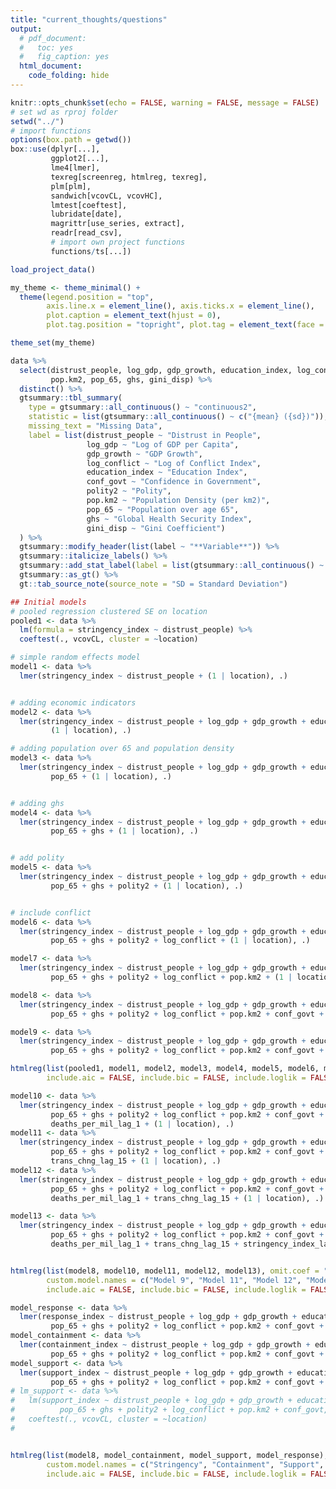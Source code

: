 ```yaml
---
title: "current_thoughts/questions"
output: 
  # pdf_document:
  #   toc: yes
  #   fig_caption: yes
  html_document:
    code_folding: hide
---
```


```r
knitr::opts_chunk$set(echo = FALSE, warning = FALSE, message = FALSE)
# set wd as rproj folder
setwd("../")
# import functions
options(box.path = getwd())
box::use(dplyr[...],
         ggplot2[...],
         lme4[lmer],
         texreg[screenreg, htmlreg, texreg],
         plm[plm],
         sandwich[vcovCL, vcovHC],
         lmtest[coeftest],
         lubridate[date],
         magrittr[use_series, extract],
         readr[read_csv],
         # import own project functions
         functions/ts[...])

load_project_data()

my_theme <- theme_minimal() +
  theme(legend.position = "top",
        axis.line.x = element_line(), axis.ticks.x = element_line(),
        plot.caption = element_text(hjust = 0),
        plot.tag.position = "topright", plot.tag = element_text(face = "bold"))

theme_set(my_theme)

```

```r
data %>% 
  select(distrust_people, log_gdp, gdp_growth, education_index, log_conflict, conf_govt, polity2,
         pop.km2, pop_65, ghs, gini_disp) %>% 
  distinct() %>% 
  gtsummary::tbl_summary(
    type = gtsummary::all_continuous() ~ "continuous2",
    statistic = list(gtsummary::all_continuous() ~ c("{mean} ({sd})")),
    missing_text = "Missing Data",
    label = list(distrust_people ~ "Distrust in People",
                 log_gdp ~ "Log of GDP per Capita",
                 gdp_growth ~ "GDP Growth",
                 log_conflict ~ "Log of Conflict Index",
                 education_index ~ "Education Index", 
                 conf_govt ~ "Confidence in Government", 
                 polity2 ~ "Polity",
                 pop.km2 ~ "Population Density (per km2)", 
                 pop_65 ~ "Population over age 65", 
                 ghs ~ "Global Health Security Index",
                 gini_disp ~ "Gini Coefficient")
  ) %>%
  gtsummary::modify_header(list(label ~ "**Variable**")) %>%
  gtsummary::italicize_labels() %>%
  gtsummary::add_stat_label(label = list(gtsummary::all_continuous() ~ c("Mean (SD)"))) %>%
  gtsummary::as_gt() %>%
  gt::tab_source_note(source_note = "SD = Standard Deviation")
```


```r

## Initial models
# pooled regression clustered SE on location
pooled1 <- data %>% 
  lm(formula = stringency_index ~ distrust_people) %>% 
  coeftest(., vcovCL, cluster = ~location)

# simple random effects model
model1 <- data %>% 
  lmer(stringency_index ~ distrust_people + (1 | location), .)


# adding economic indicators
model2 <- data %>% 
  lmer(stringency_index ~ distrust_people + log_gdp + gdp_growth + education_index + 
         (1 | location), .)

# adding population over 65 and population density
model3 <- data %>% 
  lmer(stringency_index ~ distrust_people + log_gdp + gdp_growth + education_index +
         pop_65 + (1 | location), .)


# adding ghs
model4 <- data %>% 
  lmer(stringency_index ~ distrust_people + log_gdp + gdp_growth + education_index +
         pop_65 + ghs + (1 | location), .) 


# add polity
model5 <- data %>% 
  lmer(stringency_index ~ distrust_people + log_gdp + gdp_growth + education_index +
         pop_65 + ghs + polity2 + (1 | location), .) 


# include conflict
model6 <- data %>% 
  lmer(stringency_index ~ distrust_people + log_gdp + gdp_growth + education_index +
         pop_65 + ghs + polity2 + log_conflict + (1 | location), .) 

model7 <- data %>% 
  lmer(stringency_index ~ distrust_people + log_gdp + gdp_growth + education_index +
         pop_65 + ghs + polity2 + log_conflict + pop.km2 + (1 | location), .) 

model8 <- data %>% 
  lmer(stringency_index ~ distrust_people + log_gdp + gdp_growth + education_index +
         pop_65 + ghs + polity2 + log_conflict + pop.km2 + conf_govt + (1 | location), .) 

model9 <- data %>% 
  lmer(stringency_index ~ distrust_people + log_gdp + gdp_growth + education_index +
         pop_65 + ghs + polity2 + log_conflict + pop.km2 + conf_govt + gini_disp + (1 | location), .) 

htmlreg(list(pooled1, model1, model2, model3, model4, model5, model6, model7, model8, model9), omit.coef = "Intercept", 
        include.aic = FALSE, include.bic = FALSE, include.loglik = FALSE)

```


```r
model10 <- data %>% 
  lmer(stringency_index ~ distrust_people + log_gdp + gdp_growth + education_index +
         pop_65 + ghs + polity2 + log_conflict + pop.km2 + conf_govt + 
         deaths_per_mil_lag_1 + (1 | location), .) 
model11 <- data %>% 
  lmer(stringency_index ~ distrust_people + log_gdp + gdp_growth + education_index +
         pop_65 + ghs + polity2 + log_conflict + pop.km2 + conf_govt + 
         trans_chng_lag_15 + (1 | location), .)
model12 <- data %>% 
  lmer(stringency_index ~ distrust_people + log_gdp + gdp_growth + education_index +
         pop_65 + ghs + polity2 + log_conflict + pop.km2 + conf_govt + 
         deaths_per_mil_lag_1 + trans_chng_lag_15 + (1 | location), .)

model13 <- data %>% 
  lmer(stringency_index ~ distrust_people + log_gdp + gdp_growth + education_index +
         pop_65 + ghs + polity2 + log_conflict + pop.km2 + conf_govt + 
         deaths_per_mil_lag_1 + trans_chng_lag_15 + stringency_index_lag_1 + (1 | location), .)


htmlreg(list(model8, model10, model11, model12, model13), omit.coef = "Intercept", 
        custom.model.names = c("Model 9", "Model 11", "Model 12", "Model 13", "Model 14"), 
        include.aic = FALSE, include.bic = FALSE, include.loglik = FALSE)
```

```r
model_response <- data %>% 
  lmer(response_index ~ distrust_people + log_gdp + gdp_growth + education_index +
         pop_65 + ghs + polity2 + log_conflict + pop.km2 + conf_govt + (1 | location), .)
model_containment <- data %>% 
  lmer(containment_index ~ distrust_people + log_gdp + gdp_growth + education_index +
         pop_65 + ghs + polity2 + log_conflict + pop.km2 + conf_govt + (1 | location), .)
model_support <- data %>% 
  lmer(support_index ~ distrust_people + log_gdp + gdp_growth + education_index +
         pop_65 + ghs + polity2 + log_conflict + pop.km2 + conf_govt + (1 | location), .)
# lm_support <- data %>% 
#   lm(support_index ~ distrust_people + log_gdp + gdp_growth + education_index +
#          pop_65 + ghs + polity2 + log_conflict + pop.km2 + conf_govt, .) %>% 
#   coeftest(., vcovCL, cluster = ~location)
#   


htmlreg(list(model8, model_containment, model_support, model_response), omit.coef = "^((?!distrust).)*$",
        custom.model.names = c("Stringency", "Containment", "Support", "Response"), 
        include.aic = FALSE, include.bic = FALSE, include.loglik = FALSE)

```






